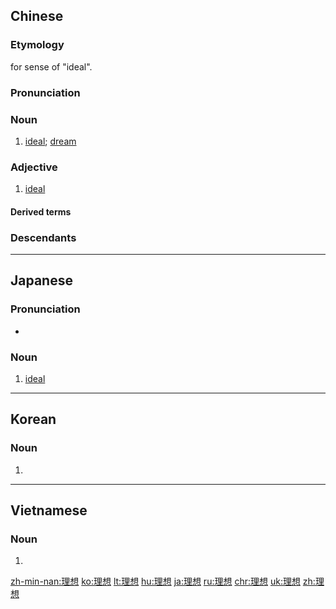==Chinese==
{{zh-forms}}

===Etymology===
{{borrowing|zh|ja|-}} {{ja-r|理想|りそう}} for sense of "ideal".

===Pronunciation===
{{zh-pron
|m=lǐxiǎng
|c=lei5 soeng2
|h=pfs=lî-sióng
|md=lī-siōng
|mn=lí-sióng
|ma=Zh-lixiang.ogg
|cat=n,a
}}

===Noun===
{{zh-noun}}

# [[ideal]]; [[dream]]
#: {{zh-x|為 理想 而 奮鬥|to fight for one's '''dreams'''}}

===Adjective===
{{zh-adj}}

# [[ideal#Adjective|ideal]]
#: {{zh-x|理想 社會|'''ideal''' society}}

====Derived terms====
{{zh-der|理想化|理想家|理想主義}}

===Descendants===
{{CJKV|理想|りそう|이상|lý tưởng}}

{{zh-cat|Elementary}}

----

==Japanese==
{{ja-kanjitab|り|そう|yomi=on}}

===Pronunciation===
* {{ja-pron|りそう}}

===Noun===
{{ja-noun|りそう}}

# [[ideal#Noun|ideal]]

----

==Korean==
{{ko-hanjatab}}

===Noun===
{{ko-noun|hj|hangeul=이상}}

# {{hanja form of|이상|[[ideal]]}}

----

==Vietnamese==
{{vi-hantutab}}

===Noun===
{{vi-hantu}}

# {{han tu form of|lý tưởng|[[ideal]]}}

[[zh-min-nan:理想]]
[[ko:理想]]
[[lt:理想]]
[[hu:理想]]
[[ja:理想]]
[[ru:理想]]
[[chr:理想]]
[[uk:理想]]
[[zh:理想]]